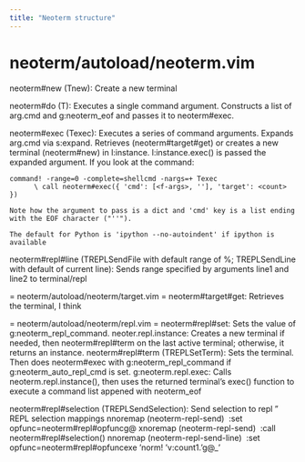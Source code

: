 ```yaml
---
title: "Neoterm structure"
---
```


# neoterm/autoload/neoterm.vim

neoterm#new (Tnew): Create a new terminal

neoterm#do (T): Executes a single command argument. Constructs a list of arg.cmd and g:neoterm_eof
    and passes it to neoterm#exec.

neoterm#exec (Texec): Executes a series of command arguments. Expands arg.cmd via s:expand. Retrieves
    (neoterm#target#get) or creates a new terminal (neoterm#new) in l:instance. l:instance.exec() is
    passed the expanded argument. If you look at the command:

    command! -range=0 -complete=shellcmd -nargs=+ Texec
          \ call neoterm#exec({ 'cmd': [<f-args>, ''], 'target': <count> })

    Note how the argument to pass is a dict and 'cmd' key is a list ending with the EOF character ("''").

    The default for Python is 'ipython --no-autoindent' if ipython is available
neoterm#repl#line (TREPLSendFile with default range of %; TREPLSendLine with default of current line):
    Sends range specified by arguments line1 and line2 to terminal/repl

= neoterm/autoload/neoterm/target.vim =
neoterm#target#get: Retrieves the terminal, I think

= neoterm/autoload/neoterm/repl.vim =
neoterm#repl#set: Sets the value of g:neoterm_repl_command.
neoter.repl.instance: Creates a new terminal if needed, then neoterm#repl#term on the last active terminal;
    otherwise, it returns an instance.
neoterm#repl#term (TREPLSetTerm): Sets the terminal. Then does neoterm#exec with g:neoterm_repl_command if
    g:neoterm_auto_repl_cmd is set.
g:neoterm.repl.exec: Calls neoterm.repl.instance(), then uses the returned terminal's exec() function to
    execute a command list appened with neoterm_eof

neoterm#repl#selection (TREPLSendSelection): Send selection to repl
" REPL selection mappings
nnoremap <silent> <Plug>(neoterm-repl-send)
      \ :<c-u>set opfunc=neoterm#repl#opfunc<cr>g@
xnoremap <silent> <Plug>(neoterm-repl-send)
      \ :<c-u>call neoterm#repl#selection()<cr>
nnoremap <silent> <Plug>(neoterm-repl-send-line)
      \ :<c-u>set opfunc=neoterm#repl#opfunc<bar>exe 'norm! 'v:count1.'g@_'<cr>


